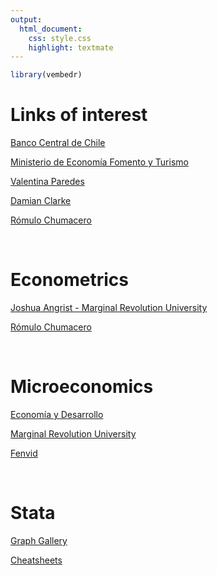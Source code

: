 ```yaml
---
output: 
  html_document:
    css: style.css
    highlight: textmate
---
```


```r
library(vembedr)

```

# Links of interest
 
[Banco Central de Chile](https://www.bcentral.cl/web/banco-central)
 
[Ministerio de Economía Fomento y Turismo](https://www.economia.gob.cl/)

[Valentina Paredes](https://scholar.google.com.br/citations?hl=en&user=_QfWQl4AAAAJ&view_op=list_works&sortby=pubdate)
 
[Damian Clarke](https://www.damianclarke.net/)
 
[Rómulo Chumacero](http://rchumace.econ.uchile.cl/) 

\

# Econometrics

[Joshua Angrist - Marginal Revolution University](https://www.youtube.com/playlist?list=PL-uRhZ_p-BM5ovNRg-G6hDib27OCvcyW8)

[Rómulo Chumacero](https://www.youtube.com/playlist?list=PL09ENlvHqN-8jhVrnsgrfi_fyf4RygjgA)


\

# Microeconomics

[Economía y Desarrollo](https://www.youtube.com/playlist?list=PLa1CmC-O00ybeV_NBTPBuE63sTtqkpjaA)

[Marginal Revolution University](https://www.youtube.com/playlist?list=PL-uRhZ_p-BM4XnKSe3BJa23-XKJs_k4KY)

[Fenvid](https://www.youtube.com/playlist?list=PLuWahU49hzjdj1zWjScl_jVR_TDwgOhqt)


\

# Stata

[Graph Gallery](https://www.stata.com/support/faqs/graphics/gph/stata-graphs/)

[Cheatsheets](https://www.stata.com/bookstore/statacheatsheets.pdf)
